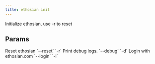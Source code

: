 ```yaml
---
title: ethosian init
---
```


Initialize ethosian, use -r to reset

## Params

<ResponseField name="reset" type="bool">
 Reset ethosian `--reset` `-r`
</ResponseField>
<ResponseField name="print_debug_log" type="bool">
 Print debug logs. `--debug` `-d`
</ResponseField>
<ResponseField name="login" type="bool">
 Login with ethosian.com `--login` `-l`
</ResponseField>